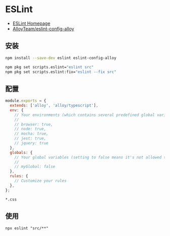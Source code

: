 # ESLint

- [ESLint Homepage](https://eslint.org/)
- [AlloyTeam/eslint-config-alloy](https://github.com/AlloyTeam/eslint-config-alloy)

## 安装

```bash npm2yarn
npm install --save-dev eslint eslint-config-alloy
```

```bash
npm pkg set scripts.eslint="eslint src"
npm pkg set scripts.eslint:fix="eslint --fix src"
```

## 配置

```js title=".eslintrc.js"
module.exports = {
  extends: ['alloy', 'alloy/typescript'],
  env: {
    // Your environments (which contains several predefined global variables)
    //
    // browser: true,
    // node: true,
    // mocha: true,
    // jest: true,
    // jquery: true
  },
  globals: {
    // Your global variables (setting to false means it's not allowed to be reassigned)
    //
    // myGlobal: false
  },
  rules: {
    // Customize your rules
  },
};
```

```ignore title=".eslintignore"
*.css
```

## 使用

```shell
npx eslint "src/**"
```
